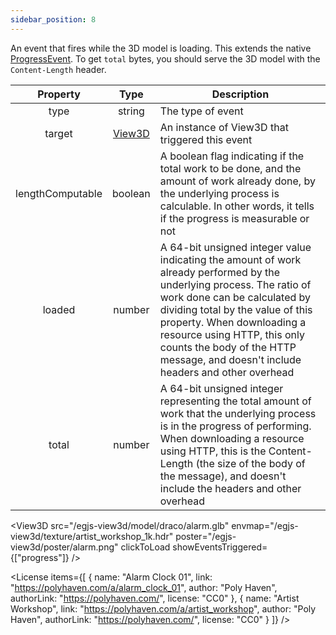 ```yaml
---
sidebar_position: 8
---
```



An event that fires while the 3D model is loading.
This extends the native [ProgressEvent](https://developer.mozilla.org/en-US/docs/Web/API/ProgressEvent).
To get `total` bytes, you should serve the 3D model with the `Content-Length` header.

|Property|Type|Description|
|:---:|:---:|---|
|type|string|The type of event|
|target|[View3D](/docs/api/View3D)|An instance of View3D that triggered this event|
|lengthComputable|boolean|A boolean flag indicating if the total work to be done, and the amount of work already done, by the underlying process is calculable. In other words, it tells if the progress is measurable or not|
|loaded|number|A 64-bit unsigned integer value indicating the amount of work already performed by the underlying process. The ratio of work done can be calculated by dividing total by the value of this property. When downloading a resource using HTTP, this only counts the body of the HTTP message, and doesn't include headers and other overhead|
|total|number|A 64-bit unsigned integer representing the total amount of work that the underlying process is in the progress of performing. When downloading a resource using HTTP, this is the Content-Length (the size of the body of the message), and doesn't include the headers and other overhead|

<View3D
  src="/egjs-view3d/model/draco/alarm.glb"
  envmap="/egjs-view3d/texture/artist_workshop_1k.hdr"
  poster="/egjs-view3d/poster/alarm.png"
  clickToLoad
  showEventsTriggered={["progress"]} />

<License items={[
  {
    name: "Alarm Clock 01",
    link: "https://polyhaven.com/a/alarm_clock_01",
    author: "Poly Haven",
    authorLink: "https://polyhaven.com/",
    license: "CC0"
  },
  {
    name: "Artist Workshop",
    link: "https://polyhaven.com/a/artist_workshop",
    author: "Poly Haven",
    authorLink: "https://polyhaven.com/",
    license: "CC0"
  }
]} />
